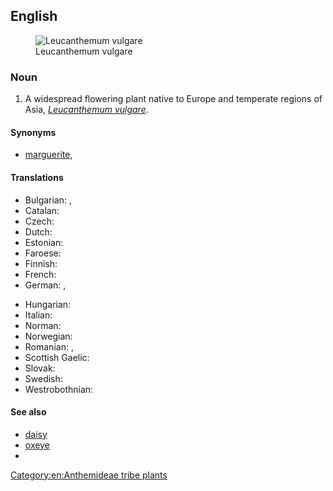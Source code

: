 {{also|ox-eye daisy}}
==English==
{{wikipedia}}
[[Image:Ox-eye daisy 01.jpg|thumb|right|Leucanthemum vulgare]]

===Noun===
{{en-noun}}

# A widespread flowering plant native to Europe and temperate regions of Asia, ''[[Leucanthemum vulgare]]''.

====Synonyms====
* {{sense|Leucanthemum vulgare}} [[marguerite]], {{vern|white oxeye daisy}}

====Translations====
{{trans-top|flower}}
* Bulgarian: {{t|bg|паричка|f}}, {{t|bg|маргаритка|f}}
* Catalan: {{t|ca|margarida de prat|f}}
* Czech: {{t+|cs|kopretina|f}}
* Dutch: {{t|nl|gewone margriet|m|f}}
* Estonian: {{t+|et|härjasilm}}
* Faroese: {{t|fo|margaritt|f}}
* Finnish: {{t+|fi|päivänkakkara}}
* French: {{t+|fr|marguerite|f}}
* German: {{t+|de|Margerite|f}}, {{t|de|Wucherblume|f}}
{{trans-mid}}
* Hungarian: {{t+|hu|margaréta}}
* Italian: {{t+|it|margherita|f}}
* Norman: {{t|nrf|ièrs dé boeu|m-p}}
* Norwegian: {{t|no|prestekrage}}
* Romanian: {{t+|ro|margaretă|f}}, {{t+|ro|mărgărită|f}}
* Scottish Gaelic: {{t|gd|neòinean mòr|f}}
* Slovak: {{t|sk|margaréta|f}}
* Swedish: {{t+|sv|prästkrage}}
* Westrobothnian: {{t|gmq-bot|solgangsblåmm|f}}
{{trans-bottom}}

====See also====
* [[daisy]]
* [[oxeye]]
* {{vern|yellow oxeye daisy}}

[[Category:en:Anthemideae tribe plants]]